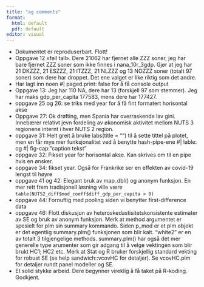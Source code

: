 ```yaml
---
title: "ag comments"
format: 
  html: default
  pdf: default
editor: visual
---
```


-   Dokumentet er reproduserbart. Flott!
-   Oppgave 12 «feil tall». Dere 21062 har fjernet alle ZZZ soner, jeg har bare fjernet ZZZ soner som ikke finnes i nana_10r_3gdp. Gjør at jeg har 21 DKZZZ, 21 ESZZZ, 21 ITZZZ, 21 NLZZZ og 13 NOZZZ soner (totalt 97 soner) som dere har droppet. Det ene valget er like riktig som det andre.
-   Har lagt inn noen #\| paged.print: false for å få console output
-   Oppgave 13: Jeg har 110 NA, dere har 13 (forskjell 97 som stemmer). Jeg har maks gdp_per_capita 177583, mens dere har 177427.
-   oppgave 25 og 26: se triks med year for å få fint formatert horisontal akse
-   Oppgave 27: Ok drøfting, men Spania har overraskende lav gini. Innebærer relativt jevn fordeling av økonomisk aktivitet mellom NUTS 3 regionene internt i hver NUTS 2 region.
-   oppgave 31: Helt greit å bruke labs(title = "") til å sette tittel på plotet, men en får mye mer funksjonalitet ved å benytte hash-pipe-ene #\| lable: og #\| fig-cap:"caption tekst"
-   oppgave 32: Fikset year for horisontal akse. Kan skrives om til en pipe hvis en ønsker.
-   oppgave 34: fikset year. Også for Frankrike ser en effekten av covid-19 lengst til høyre
-   oppgave 41 og 42: Elegant bruk av map_dbl() og anonym funksjon. En mer rett frem tradisjonell løsning ville være `table(NUTS2_diff$mod_coeff$diff_gdp_per_capita > 0)`
-   oppgave 44: Fornuftig med pooling siden vi benytter first-difference data
-   oppgave 46: Flott diskusjon av heteroskedastisitetskonsistente estimater av SE og bruk av anonym funksjon. Merk at method argumentet er spesielt for plm sin summary kommando. Siden p_mod er et plm objekt er det egentlig summary.plm() funksjonen som blir kalt. "white2" er en av totalt 3 tilgjengelige methods. summary.plm() har også det mer generelle type arumenter som gir adgang til å velge vektingen som blir brukt HC1; HC2 etc. Merk at Stat og R bruker forskjellig standard vekting for robust SE (se help sandwich::vcovHC for detaljer). Se vcovHC.plm for detaljer rundt panel modeller og SE.
-   Et solid stykke arbeid. Dere begynner vireklig å få taket på R-koding. Godkjent.
